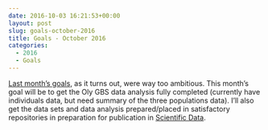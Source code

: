 ```yaml
---
date: 2016-10-03 16:21:53+00:00
layout: post
slug: goals-october-2016
title: Goals - October 2016
categories:
  - 2016
  - Goals
---
```


[Last month's goals](https://robertslab.github.io/sams-notebook/2016/09/06/goals-september-2016.html), as it turns out, were way too ambitious. This month's goal will be to get the Oly GBS data analysis fully completed (currently have individuals data, but need summary of the three populations data). I'll also get the data sets and data analysis prepared/placed in satisfactory repositories in preparation for publication in [Scientific Data](https://www.nature.com/sdata/about).
